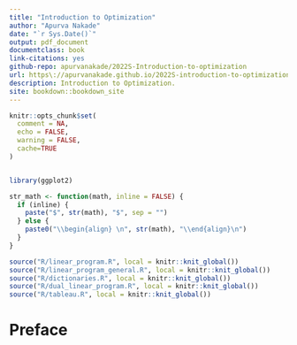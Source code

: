 ```yaml
---
title: "Introduction to Optimization"
author: "Apurva Nakade"
date: "`r Sys.Date()`"
output: pdf_document
documentclass: book
link-citations: yes
github-repo: apurvanakade/2022S-Introduction-to-optimization
url: https\://apurvanakade.github.io/2022S-introduction-to-optimization/
description: Introduction to Optimization.
site: bookdown::bookdown_site
---
```



```r

knitr::opts_chunk$set(
  comment = NA, 
  echo = FALSE, 
  warning = FALSE, 
  cache=TRUE
)


library(ggplot2)

str_math <- function(math, inline = FALSE) {
  if (inline) {
    paste("$", str(math), "$", sep = "")
  } else {
    paste0("\\begin{align} \n", str(math), "\\end{align}\n")
  }
}

source("R/linear_program.R", local = knitr::knit_global())
source("R/linear_program_general.R", local = knitr::knit_global())
source("R/dictionaries.R", local = knitr::knit_global())
source("R/dual_linear_program.R", local = knitr::knit_global())
source("R/tableau.R", local = knitr::knit_global())

```

# Preface {-}

